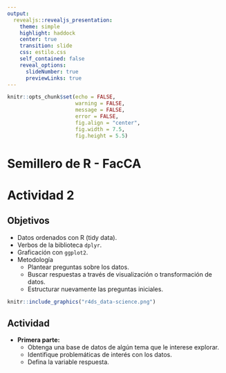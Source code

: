 ---
output: 
  revealjs::revealjs_presentation:
    theme: simple
    highlight: haddock
    center: true
    transition: slide
    css: estilo.css
    self_contained: false
    reveal_options:
      slideNumber: true
      previewLinks: true
---

```{r setup, include=FALSE}
knitr::opts_chunk$set(echo = FALSE,
                      warning = FALSE,
                      message = FALSE,
                      error = FALSE,
                      fig.align = "center",
                      fig.width = 7.5,
                      fig.height = 5.5)
```

# Semillero de R - FacCA {data-background="fondo1.png"}

# Actividad 2 {data-background="descarga2.png"}

## Objetivos {data-background="descarga2.png"}

  - Datos ordenados con R (tidy data).
  - Verbos de la biblioteca `dplyr`.
  - Graficación con `ggplot2`.
  - Metodología
      - Plantear preguntas sobre los datos.
      - Buscar respuestas a través de visualización o transformación de datos.
      - Estructurar nuevamente las preguntas iniciales.

```{r, echo=FALSE, out.width="510px", out.height="250px"}
knitr::include_graphics("r4ds_data-science.png")
```  

## Actividad {data-background="descarga2.png"}

  - **Primera parte:**
      - Obtenga una base de datos de algún tema que le interese explorar.
      - Identifique problemáticas de interés con los datos.
      - Defina la variable respuesta.